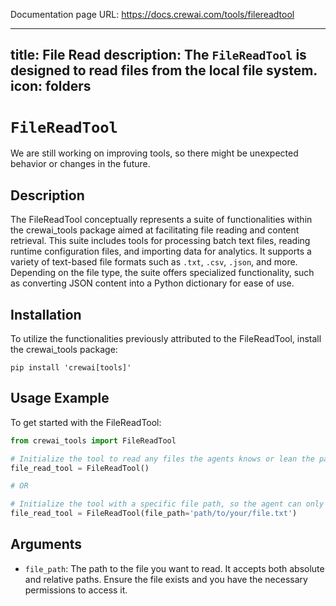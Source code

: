 Documentation page URL: https://docs.crewai.com/tools/filereadtool

---
title: File Read
description: The `FileReadTool` is designed to read files from the local file system.
icon: folders
---

# `FileReadTool`

<Note>
    We are still working on improving tools, so there might be unexpected behavior or changes in the future.
</Note>

## Description

The FileReadTool conceptually represents a suite of functionalities within the crewai_tools package aimed at facilitating file reading and content retrieval. 
This suite includes tools for processing batch text files, reading runtime configuration files, and importing data for analytics. 
It supports a variety of text-based file formats such as `.txt`, `.csv`, `.json`, and more. Depending on the file type, the suite offers specialized functionality, 
such as converting JSON content into a Python dictionary for ease of use.

## Installation

To utilize the functionalities previously attributed to the FileReadTool, install the crewai_tools package:

```shell
pip install 'crewai[tools]'
```

## Usage Example

To get started with the FileReadTool:

```python Code
from crewai_tools import FileReadTool

# Initialize the tool to read any files the agents knows or lean the path for
file_read_tool = FileReadTool()

# OR

# Initialize the tool with a specific file path, so the agent can only read the content of the specified file
file_read_tool = FileReadTool(file_path='path/to/your/file.txt')
```

## Arguments

- `file_path`: The path to the file you want to read. It accepts both absolute and relative paths. Ensure the file exists and you have the necessary permissions to access it.